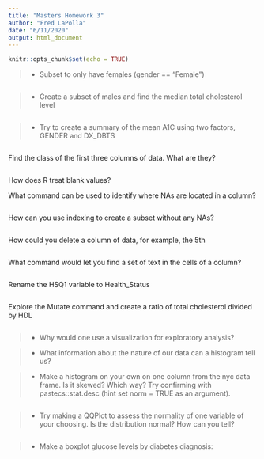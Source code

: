 ```yaml
---
title: "Masters Homework 3"
author: "Fred LaPolla"
date: "6/11/2020"
output: html_document
---
```


```r
knitr::opts_chunk$set(echo = TRUE)
```


>- Subset to only have females (gender == "Female")

```r

```


>- Create a subset of males and find the median total cholesterol level

```r

```


>- Try to create a summary of the mean A1C using two factors, GENDER and DX_DBTS

```r

```

Find the class of the first three columns of data. What are they?

```r

```

How does R treat blank values?

What command can be used to identify where NAs are located in a column?

```r

```


How can you use indexing to create a subset without any NAs?

```r

```

How could you delete a column of data, for example, the 5th 
```r

```


What command would let you find a set of text in the cells of a column?

```r

```


Rename the HSQ1 variable to Health_Status

```r

```

Explore the Mutate command and create a ratio of total cholesterol divided by HDL

```r

```



>- Why would one use a visualization for exploratory analysis?

>- What information about the nature of our data can a histogram tell us?

>- Make a histogram on your own on one column from the nyc data frame. Is it skewed? Which way? Try confirming with pastecs::stat.desc (hint set norm = TRUE as an argument).

```r

```

>- Try making a QQPlot to assess the normality of one variable of your choosing. Is the distribution normal? How can you tell?

```r

```

>- Make a boxplot glucose levels by diabetes diagnosis:

```r


```

